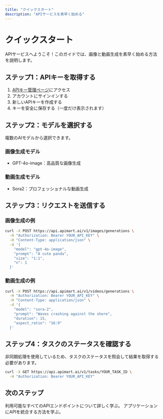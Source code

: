 ```yaml
---
title: "クイックスタート"
description: "APIサービスを素早く始める"
---
```


# クイックスタート

APIサービスへようこそ！このガイドでは、画像と動画生成を素早く始める方法を説明します。

## ステップ1：APIキーを取得する

1. [APIキー管理ページ](https://api.apimart.ai/console/token)にアクセス
2. アカウントにサインインする
3. 新しいAPIキーを作成する
4. キーを安全に保存する（一度だけ表示されます）

## ステップ2：モデルを選択する

複数のAIモデルから選択できます。

### 画像生成モデル
- GPT-4o-image：高品質な画像生成

### 動画生成モデル
- Sora2：プロフェッショナルな動画生成

## ステップ3：リクエストを送信する

### 画像生成の例

```bash
curl -X POST https://api.apimart.ai/v1/images/generations \
  -H "Authorization: Bearer YOUR_API_KEY" \
  -H "Content-Type: application/json" \
  -d '{
    "model": "gpt-4o-image",
    "prompt": "A cute panda",
    "size": "1:1",
    "n": 1
  }'
```

### 動画生成の例

```bash
curl -X POST https://api.apimart.ai/v1/videos/generations \
  -H "Authorization: Bearer YOUR_API_KEY" \
  -H "Content-Type: application/json" \
  -d '{
    "model": "sora-2",
    "prompt": "Waves crashing against the shore",
    "duration": 15,
    "aspect_ratio": "16:9"
  }'
```

## ステップ4：タスクのステータスを確認する

非同期処理を使用しているため、タスクのステータスを照会して結果を取得する必要があります。

```bash
curl -X GET https://api.apimart.ai/v1/tasks/YOUR_TASK_ID \
  -H "Authorization: Bearer YOUR_API_KEY"
```

## 次のステップ

<Card title="APIドキュメントを見る" icon="book" href="/ja/api-reference/introduction">
  利用可能なすべてのAPIエンドポイントについて詳しく学ぶ。
  </Card>

<Card title="開発ガイド" icon="code" href="/ja/development">
  アプリケーションにAPIを統合する方法を学ぶ。
</Card>

